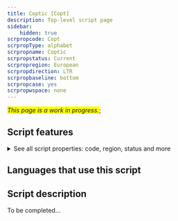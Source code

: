 ```yaml
---
title: Coptic [Copt]
description: Top-level script page
sidebar:
    hidden: true
scrpropcode: Copt
scrpropType: alphabet
scrpropname: Coptic
scrpropstatus: Current
scrpropregion: European
scrpropdirection: LTR
scrpropbaseline: bottom
scrpropcase: yes
scrpropwspace: none
---
```


<span style='background-color:yellow'>_This page is a work in progress._</span>;


## Script features

<details>
<summary> See all script properties: code, region, status and more</summary>
<ScriptInfo />
</details>

## Languages that use this script

<WsList script='Copt' wsMax='5' />

## Script description

To be completed...

